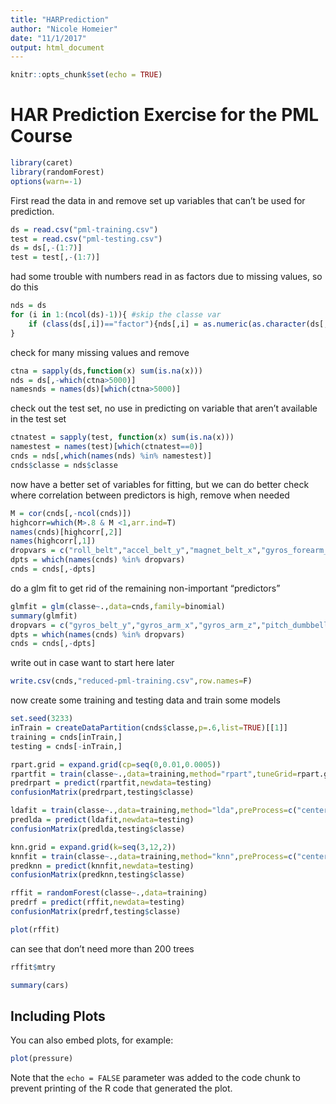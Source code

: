 ```yaml
---
title: "HARPrediction"
author: "Nicole Homeier"
date: "11/1/2017"
output: html_document
---
```


```r
knitr::opts_chunk$set(echo = TRUE)
```

# HAR Prediction Exercise for the PML Course
```r
library(caret)
library(randomForest)
options(warn=-1)
```
First read the data in and remove set up variables that can't be used for prediction.
```r
ds = read.csv("pml-training.csv")
test = read.csv("pml-testing.csv")
ds = ds[,-(1:7)]
test = test[,-(1:7)]
```
had some trouble with numbers read in as factors due to missing values, so do this
```r
nds = ds
for (i in 1:(ncol(ds)-1)){ #skip the classe var
    if (class(ds[,i])=="factor"){nds[,i] = as.numeric(as.character(ds[,i]),verbose=FALSE)}
}
```

check for many missing values and remove

```r
ctna = sapply(ds,function(x) sum(is.na(x)))
nds = ds[,-which(ctna>5000)]
namesnds = names(ds)[which(ctna>5000)]
```
check out the test set, no use in predicting on variable that aren't available in the test set
```r
ctnatest = sapply(test, function(x) sum(is.na(x)))
namestest = names(test)[which(ctnatest==0)]
cnds = nds[,which(names(nds) %in% namestest)]
cnds$classe = nds$classe
```
now have a better set of variables for fitting, but we can do better
check where correlation between predictors is high, remove when needed
```r
M = cor(cnds[,-ncol(cnds)])
highcorr=which(M>.8 & M <1,arr.ind=T)
names(cnds)[highcorr[,2]]
names(highcorr[,1])
dropvars = c("roll_belt","accel_belt_y","magnet_belt_x","gyros_forearm_z","magnet_arm_x","accel_dumbbell_x","magnet_arm_y","accel_dumbbell_z")
dpts = which(names(cnds) %in% dropvars)
cnds = cnds[,-dpts]
```

do a glm fit to get rid of the remaining non-important "predictors"
```r
glmfit = glm(classe~.,data=cnds,family=binomial)
summary(glmfit)
dropvars = c("gyros_belt_y","gyros_arm_x","gyros_arm_z","pitch_dumbbell","accel_dumbbell_y","magnet_forearm_z")
dpts = which(names(cnds) %in% dropvars)
cnds = cnds[,-dpts]
```
write out in case want to start here later
```r
write.csv(cnds,"reduced-pml-training.csv",row.names=F)
```

now create some training and testing data and train some models
```r
set.seed(3233)
inTrain = createDataPartition(cnds$classe,p=.6,list=TRUE)[[1]]
training = cnds[inTrain,]
testing = cnds[-inTrain,]
```
```r
rpart.grid = expand.grid(cp=seq(0,0.01,0.0005))
rpartfit = train(classe~.,data=training,method="rpart",tuneGrid=rpart.grid,trControl=trainControl(method="cv"))
predrpart = predict(rpartfit,newdata=testing)
confusionMatrix(predrpart,testing$classe)
```

```r
ldafit = train(classe~.,data=training,method="lda",preProcess=c("center","scale"),trControl=trainControl(method="cv"))
predlda = predict(ldafit,newdata=testing)
confusionMatrix(predlda,testing$classe)
```
```r
knn.grid = expand.grid(k=seq(3,12,2))
knnfit = train(classe~.,data=training,method="knn",preProcess=c("center","scale"),tuneGrid=knn.grid,trControl=trainControl(method="cv"))
predknn = predict(knnfit,newdata=testing)
confusionMatrix(predknn,testing$classe)
```

```r
rffit = randomForest(classe~.,data=training)
predrf = predict(rffit,newdata=testing)
confusionMatrix(predrf,testing$classe)
```
```r
plot(rffit)
```
can see that don't need more than 200 trees

```r
rffit$mtry
```

```r
summary(cars)
```

## Including Plots

You can also embed plots, for example:

```r
plot(pressure)
```

Note that the `echo = FALSE` parameter was added to the code chunk to prevent printing of the R code that generated the plot.

